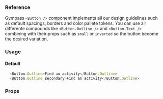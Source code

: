 ### Reference

Gympass `<Button />` component implements all our design guidelines such as default spacings, borders and color pallete tokens.
You can use all differente compounds like `<Button.Outline />` and `<Button.Text />` combining with their props such as `small` or `inverted` so the button become the desired variation.

### Usage

#### Default

```javascript type=expo
  <Button.Outline>Find an activity</Button.Outline>
  <Button.Outline secondary>Find an activity</Button.Outline>
```

### Props

<PropsTable component="Button" platform="native" />